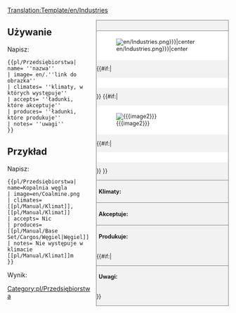 <noinclude>[[Translation:Template/en/Industries]]</noinclude><!--
This is a Template for Industries. '''DO NOT EDIT THIS PAGE''', edit the specific article instead.
--><noinclude></noinclude><!--
-->
<div style="float:right; width:300px; font-size:90%; border:1px solid gray; background-color:#f2f2f2; margin-left:10px; margin-bottom:10px">
<div style="text-align:center; border-bottom:1px solid gray; padding:5px"><strong>{{{name}}}</strong></div>
<div style="background-color:white; padding:5px">[[File:{{{image|en/Industries.png}}}|center]]</div>
{{#if:{{{caption|}}}|<div style="text-align:center; background-color:white; padding:5px">{{{caption}}}</div>}}
{{#if:{{{image2|}}}|<div style="background-color:white; padding:5px">[[File:{{{image2}}}|center]]</div>
{{#if:{{{caption2|}}}|<div style="text-align:center; background-color:white; padding:5px">{{{caption2}}}</div>}}
}}<div style="border-top:1px solid gray; padding:5px"><strong>Klimaty:</strong> {{{climates}}}</div>
<div style="border-top:1px solid gray; padding:5px"><strong>Akceptuje:</strong> {{{accepts}}}</div>
<div style="border-top:1px solid gray; padding:5px"><strong>Produkuje:</strong> {{{produces}}}</div>
{{#if:{{{notes|}}}|<div style="border-top:1px solid gray; padding:5px"><strong>Uwagi:</strong> {{{notes|None}}}</div>}}
</div><noinclude>

{{en/-}}
==Używanie==
Napisz:
<pre>{{pl/Przedsiębiorstwa| name= ''nazwa''
| image= en/.''link do obrazka''
| climates= ''klimaty, w których występuje''
| accepts= ''ładunki, które akceptuje''
| produces= ''ładunki, które produkuje''
| notes= ''uwagi''
}}</pre>

==Przykład==
Napisz:
<pre>{{pl/Przedsiębiorstwa| name=Kopalnia węgla
| image=en/Coalmine.png
| climates=[[pl/Manual/Klimat]], [[pl/Manual/Klimat]]
| accepts= Nic
| produces= [[pl/Manual/Base Set/Cargos/Węgiel|Węgiel]]
| notes= Nie występuje w klimacie [[pl/Manual/Klimat]]m
}}</pre>
Wynik:
{{pl/Przedsiębiorstwa| name=Kopalnia węgla
| image=en/Coalmine.png
| climates=[[pl/Manual/Klimat]], [[pl/Manual/Klimat]]
| accepts= Nic
| produces= [[pl/Manual/Base Set/Cargos/Węgiel|Węgiel]]
| notes= = Nie występuje w klimacie [[pl/Manual/Klimat]]m
}}
</noinclude><includeonly>
[[Category:pl/Przedsiębiorstwa]]</includeonly>